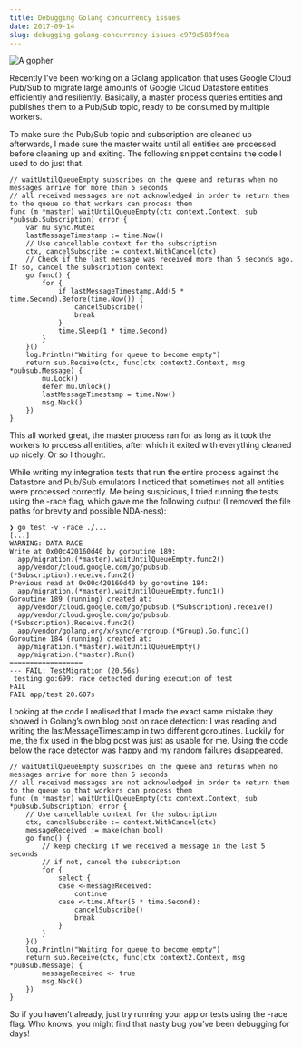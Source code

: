 ---
title: Debugging Golang concurrency issues
date: 2017-09-14
slug: debugging-golang-concurrency-issues-c979c588f9ea
---

![A gopher](./gopher.png)

Recently I’ve been working on a Golang application that uses Google Cloud Pub/Sub to migrate large amounts of Google Cloud Datastore entities efficiently and resiliently.
Basically, a master process queries entities and publishes them to a Pub/Sub topic, ready to be consumed by multiple workers.

To make sure the Pub/Sub topic and subscription are cleaned up afterwards, I made sure the master waits until all entities are processed before cleaning up and exiting.
The following snippet contains the code I used to do just that.

```golang
// waitUntilQueueEmpty subscribes on the queue and returns when no messages arrive for more than 5 seconds
// all received messages are not acknowledged in order to return them to the queue so that workers can process them
func (m *master) waitUntilQueueEmpty(ctx context.Context, sub *pubsub.Subscription) error {
	var mu sync.Mutex
	lastMessageTimestamp := time.Now()
	// Use cancellable context for the subscription
	ctx, cancelSubscribe := context.WithCancel(ctx)
	// Check if the last message was received more than 5 seconds ago. If so, cancel the subscription context
	go func() {
		for {
			if lastMessageTimestamp.Add(5 * time.Second).Before(time.Now()) {
				cancelSubscribe()
				break
			}
			time.Sleep(1 * time.Second)
		}
	}()
	log.Println("Waiting for queue to become empty")
	return sub.Receive(ctx, func(ctx context2.Context, msg *pubsub.Message) {
		mu.Lock()
		defer mu.Unlock()
		lastMessageTimestamp = time.Now()
		msg.Nack()
	})
}
```

This all worked great, the master process ran for as long as it took the workers to process all entities, after which it exited with everything cleaned up nicely. Or so I thought.

While writing my integration tests that run the entire process against the Datastore and Pub/Sub emulators I noticed that sometimes not all entities were processed correctly.
Me being suspicious, I tried running the tests using the -race flag, which gave me the following output (I removed the file paths for brevity and possible NDA-ness):

```
❯ go test -v -race ./...
[...]
WARNING: DATA RACE
Write at 0x00c420160d40 by goroutine 189:
  app/migration.(*master).waitUntilQueueEmpty.func2()
  app/vendor/cloud.google.com/go/pubsub.(*Subscription).receive.func2()
Previous read at 0x00c420160d40 by goroutine 184:
  app/migration.(*master).waitUntilQueueEmpty.func1()
Goroutine 189 (running) created at:
  app/vendor/cloud.google.com/go/pubsub.(*Subscription).receive()
  app/vendor/cloud.google.com/go/pubsub.(*Subscription).Receive.func2()
  app/vendor/golang.org/x/sync/errgroup.(*Group).Go.func1()
Goroutine 184 (running) created at:
  app/migration.(*master).waitUntilQueueEmpty()
  app/migration.(*master).Run()
==================
--- FAIL: TestMigration (20.56s)
 testing.go:699: race detected during execution of test
FAIL
FAIL app/test 20.607s
```

Looking at the code I realised that I made the exact same mistake they showed in Golang’s own blog post on race detection:
I was reading and writing the lastMessageTimestamp in two different goroutines. Luckily for me, the fix used in the blog post was just as usable for me.
Using the code below the race detector was happy and my random failures disappeared.

```golang
// waitUntilQueueEmpty subscribes on the queue and returns when no messages arrive for more than 5 seconds
// all received messages are not acknowledged in order to return them to the queue so that workers can process them
func (m *master) waitUntilQueueEmpty(ctx context.Context, sub *pubsub.Subscription) error {
	// Use cancellable context for the subscription
	ctx, cancelSubscribe := context.WithCancel(ctx)
	messageReceived := make(chan bool)
	go func() {
		// keep checking if we received a message in the last 5 seconds
		// if not, cancel the subscription
		for {
			select {
			case <-messageReceived:
				continue
			case <-time.After(5 * time.Second):
				cancelSubscribe()
				break
			}
		}
	}()
	log.Println("Waiting for queue to become empty")
	return sub.Receive(ctx, func(ctx context2.Context, msg *pubsub.Message) {
		messageReceived <- true
		msg.Nack()
	})
}
```

So if you haven’t already, just try running your app or tests using the -race flag. Who knows, you might find that nasty bug you’ve been debugging for days!
